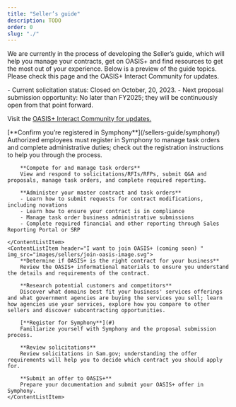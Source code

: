 ```yaml
---
title: "Seller’s guide"
description: TODO
order: 0
slug: "./"
---
```



We are currently in the process of developing the Seller’s guide, which will help you manage your contracts, get on OASIS+ and find resources to get the most out of your experience. 
Below is a preview of the guide topics. Please check this page and the OASIS+ Interact Community for updates.

<Alert heading="Upcoming dates and events">
- Current solicitation status: Closed on October, 20, 2023. 
- Next proposal submission opportunity: No later than FY2025; they will be continuously open from that point forward.

Visit the [OASIS+ Interact Community for updates.](#)
</Alert>

<ContentList>
    <ContentListItem header="I have an OASIS+ contract (coming soon)" img_src="images/sellers/have-a-contract-image.svg">
        [**Confirm you’re registered in Symphony**](/sellers-guide/symphony/)  
        Authorized employees must register in Symphony to manage task orders and complete administrative duties; check out the registration instructions to help you through the process.

        **Compete for and manage task orders**  
        View and respond to solicitations/RFIs/RFPs, submit Q&A and proposals, manage task orders, and complete required reporting.

        **Administer your master contract and task orders**  
        - Learn how to submit requests for contract modifications, including novations
        - Learn how to ensure your contract is in compliance
        - Manage task order business administrative submissions 
        - Complete required financial and other reporting through Sales Reporting Portal or SRP

    </ContentListItem>
    <ContentListItem header="I want to join OASIS+ (coming soon) " img_src="images/sellers/join-oasis-image.svg">
        **Determine if OASIS+ is the right contract for your business**  
        Review the OASIS+ informational materials to ensure you understand the details and requirements of the contract.

        **Research potential customers and competitors**  
        Discover what domains best fit your business' services offerings and what government agencies are buying the services you sell; learn how agencies use your services, explore how you compare to other sellers and discover subcontracting opportunities.

        [**Register for Symphony**](#)  
        Familiarize yourself with Symphony and the proposal submission process. 

        **Review solicitations**    
        Review solicitations in Sam.gov; understanding the offer requirements will help you to decide which contract you should apply for.

        **Submit an offer to OASIS+**  
        Prepare your documentation and submit your OASIS+ offer in Symphony. 
    </ContentListItem>

</ContentList>

